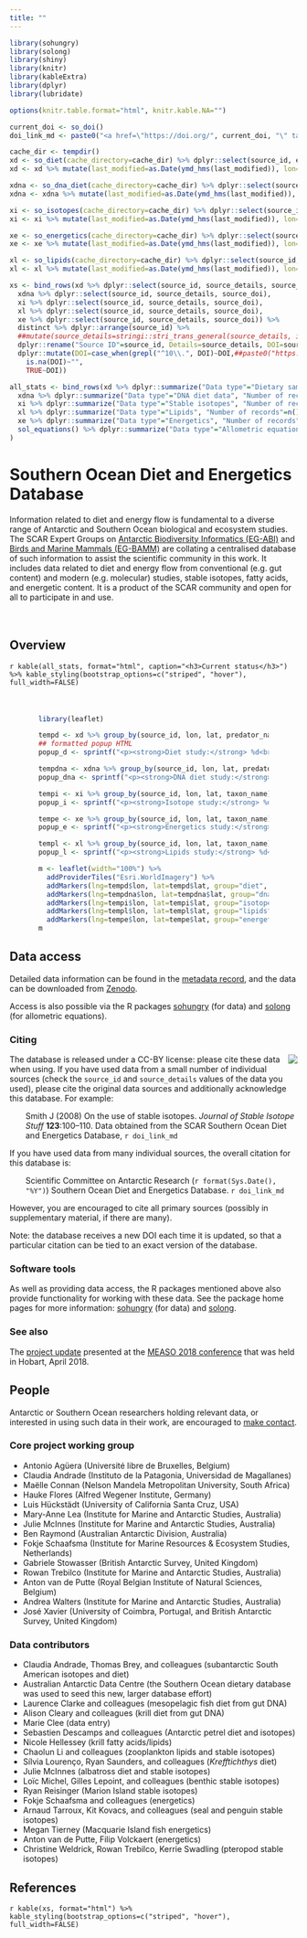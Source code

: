 ```yaml
---
title: ""
---
```


<link rel="stylesheet" href="css\soded.css" type="text/css" />


```r
library(sohungry)
library(solong)
library(shiny)
library(knitr)
library(kableExtra)
library(dplyr)
library(lubridate)

options(knitr.table.format="html", knitr.kable.NA="")

current_doi <- so_doi()
doi_link_md <- paste0("<a href=\"https://doi.org/", current_doi, "\" target=\"_blank\" rel=\"noopener noreferrer\">doi:", current_doi, "</a>")
```

```r
cache_dir <- tempdir()
xd <- so_diet(cache_directory=cache_dir) %>% dplyr::select(source_id, east, west, north, south, predator_name, prey_name, last_modified, source_details, source_doi)
xd <- xd %>% mutate(last_modified=as.Date(ymd_hms(last_modified)), lon=(east+west)/2, lat=(north+south)/2)

xdna <- so_dna_diet(cache_directory=cache_dir) %>% dplyr::select(source_id, east, west, north, south, predator_name, prey_name, last_modified, source_details, source_doi)
xdna <- xdna %>% mutate(last_modified=as.Date(ymd_hms(last_modified)), lon=(east+west)/2, lat=(north+south)/2)

xi <- so_isotopes(cache_directory=cache_dir) %>% dplyr::select(source_id, east, west, north, south, taxon_name, last_modified, source_details, source_doi)
xi <- xi %>% mutate(last_modified=as.Date(ymd_hms(last_modified)), lon=(east+west)/2, lat=(north+south)/2)

xe <- so_energetics(cache_directory=cache_dir) %>% dplyr::select(source_id, east, west, north, south, taxon_name, last_modified, source_details, source_doi)
xe <- xe %>% mutate(last_modified=as.Date(ymd_hms(last_modified)), lon=(east+west)/2, lat=(north+south)/2)

xl <- so_lipids(cache_directory=cache_dir) %>% dplyr::select(source_id, east, west, north, south, taxon_name, last_modified, source_details, source_doi)
xl <- xl %>% mutate(last_modified=as.Date(ymd_hms(last_modified)), lon=(east+west)/2, lat=(north+south)/2)

xs <- bind_rows(xd %>% dplyr::select(source_id, source_details, source_doi),
  xdna %>% dplyr::select(source_id, source_details, source_doi),
  xi %>% dplyr::select(source_id, source_details, source_doi),
  xl %>% dplyr::select(source_id, source_details, source_doi),
  xe %>% dplyr::select(source_id, source_details, source_doi)) %>%
  distinct %>% dplyr::arrange(source_id) %>%
  ##mutate(source_details=stringi::stri_trans_general(source_details, id = "latin-ascii")) %>%
  dplyr::rename("Source ID"=source_id, Details=source_details, DOI=source_doi) %>%
  dplyr::mutate(DOI=case_when(grepl("^10\\.", DOI)~DOI,##paste0("https://doi.org/", DOI),
    is.na(DOI)~"",
    TRUE~DOI))

all_stats <- bind_rows(xd %>% dplyr::summarize("Data type"="Dietary sample data (gut content, etc)", "Number of records"=n(), "Number of taxa"=n_distinct(c(predator_name,prey_name)), "Number of studies"=n_distinct(source_id), "Last updated"=max(last_modified)),
  xdna %>% dplyr::summarize("Data type"="DNA diet data", "Number of records"=n(), "Number of taxa"=n_distinct(c(predator_name,prey_name)), "Number of studies"=n_distinct(source_id), "Last updated"=max(last_modified)),
  xi %>% dplyr::summarize("Data type"="Stable isotopes", "Number of records"=n(), "Number of taxa"=n_distinct(taxon_name), "Number of studies"=n_distinct(source_id), "Last updated"=max(last_modified)),
  xl %>% dplyr::summarize("Data type"="Lipids", "Number of records"=n(), "Number of taxa"=n_distinct(taxon_name), "Number of studies"=n_distinct(source_id), "Last updated"=max(last_modified)),
  xe %>% dplyr::summarize("Data type"="Energetics", "Number of records"=n(), "Number of taxa"=n_distinct(taxon_name), "Number of studies"=n_distinct(source_id), "Last updated"=max(last_modified)),
  sol_equations() %>% dplyr::summarize("Data type"="Allometric equations", "Number of records"=n(), "Number of taxa"=n_distinct(taxon_name), "Number of studies"=n_distinct(reference))##, "Last updated"=max(last_modified)
)
```

# Southern Ocean Diet and Energetics Database {.tabset}

Information related to diet and energy flow is fundamental to a diverse range of Antarctic and Southern Ocean biological and ecosystem studies. The SCAR Expert Groups on <a href="http://www.scar.org/ssg/life-sciences/eg-abi" target="_blank" rel="noopener noreferrer">Antarctic Biodiversity Informatics (EG-ABI)</a> and <a href="http://www.scar.org/ssg/life-sciences/bamm" target="_blank" rel="noopener noreferrer">Birds and Marine Mammals (EG-BAMM)</a> are collating a centralised database of such information to assist the scientific community in this work. It includes data related to diet and energy flow from conventional (e.g. gut content) and modern (e.g. molecular) studies, stable isotopes, fatty acids, and energetic content. It is a product of the SCAR community and open for all to participate in and use.

<div style="height: 20px;"></div>

## Overview

`r kable(all_stats, format="html", caption="<h3>Current status</h3>") %>% kable_styling(bootstrap_options=c("striped", "hover"), full_width=FALSE)`


<div style="margin-left: auto; margin-right: auto; margin-top: 50px; width: 80%;">
```r
library(leaflet)

tempd <- xd %>% group_by(source_id, lon, lat, predator_name) %>% mutate(N=n()) %>% slice(1L)
## formatted popup HTML
popup_d <- sprintf("<p><strong>Diet study:</strong> %d<br /><strong>Predator:</strong> %s<br /><strong>N records:</strong> %d</p>",tempd$source_id, tempd$predator_name, tempd$N)

tempdna <- xdna %>% group_by(source_id, lon, lat, predator_name) %>% mutate(N=n()) %>% slice(1L)
popup_dna <- sprintf("<p><strong>DNA diet study:</strong> %d<br /><strong>Predator:</strong> %s<br /><strong>N records:</strong> %d</p>",tempdna$source_id, tempdna$predator_name, tempdna$N)

tempi <- xi %>% group_by(source_id, lon, lat, taxon_name) %>% mutate(N=n()) %>% slice(1L)
popup_i <- sprintf("<p><strong>Isotope study:</strong> %d<br /><strong>Taxon:</strong> %s<br /><strong>N records:</strong> %d</p>",tempi$source_id, tempi$taxon_name, tempi$N)

tempe <- xe %>% group_by(source_id, lon, lat, taxon_name) %>% mutate(N=n()) %>% slice(1L)
popup_e <- sprintf("<p><strong>Energetics study:</strong> %d<br /><strong>Taxon:</strong> %s<br /><strong>N records:</strong> %d</p>",tempe$source_id, tempe$taxon_name, tempe$N)

templ <- xl %>% group_by(source_id, lon, lat, taxon_name) %>% mutate(N=n()) %>% slice(1L)
popup_l <- sprintf("<p><strong>Lipids study:</strong> %d<br /><strong>Taxon:</strong> %s<br /><strong>N records:</strong> %d</p>",templ$source_id, templ$taxon_name, templ$N)

m <- leaflet(width="100%") %>%
  addProviderTiles("Esri.WorldImagery") %>%
  addMarkers(lng=tempd$lon, lat=tempd$lat, group="diet", clusterOptions=markerClusterOptions(), popup=popup_d) %>% ##, label=tempd$place_name
  addMarkers(lng=tempdna$lon, lat=tempdna$lat, group="dna_diet", clusterOptions=markerClusterOptions(), popup=popup_dna) %>%
  addMarkers(lng=tempi$lon, lat=tempi$lat, group="isotopes", clusterOptions=markerClusterOptions(), popup=popup_i) %>%
  addMarkers(lng=templ$lon, lat=templ$lat, group="lipids", clusterOptions=markerClusterOptions(), popup=popup_l) %>%
  addMarkers(lng=tempe$lon, lat=tempe$lat, group="energetics", clusterOptions=markerClusterOptions(), popup=popup_e)
m	
```
</div>


## Data access

Detailed data information can be found in the <a href="https://data.aad.gov.au/metadata/records/SCAR_Diet_Energetics" target="_blank" rel="noopener noreferrer">metadata record</a>, and the data can be downloaded from <a href="https://zenodo.org/record/3973742" target="_blank" rel="noopener noreferrer">Zenodo</a>.

Access is also possible via the R packages <a href="https://github.com/SCAR/sohungry" target="_blank" rel="noopener noreferrer">sohungry</a> (for data) and <a href="https://github.com/SCAR/solong" target="_blank" rel="noopener noreferrer">solong</a> (for allometric equations).

### Citing

<img style="float:right;" src="https://upload.wikimedia.org/wikipedia/commons/thumb/1/16/CC-BY_icon.svg/200px-CC-BY_icon.svg.png" />
The database is released under a CC-BY license: please cite these data when using. If you have used data from a small number of individual sources (check the `source_id` and `source_details` values of the data you used), please cite the original data sources and additionally acknowledge this database. For example:

<div style="padding-left: 2em;">
Smith J (2008) On the use of stable isotopes. *Journal of Stable Isotope Stuff* **123**:100&ndash;110. Data obtained from the SCAR Southern Ocean Diet and Energetics Database, `r doi_link_md`
</div>

If you have used data from many individual sources, the overall citation for this database is:

<div style="padding-left: 2em;">
Scientific Committee on Antarctic Research (`r format(Sys.Date(), "%Y")`) Southern Ocean Diet and Energetics Database. `r doi_link_md`
</div>

However, you are encouraged to cite all primary sources (possibly in supplementary material, if there are many).

Note: the database receives a new DOI each time it is updated, so that a particular citation can be tied to an exact version of the database.

### Software tools

As well as providing data access, the R packages mentioned above also provide functionality for working with these data. See the package home pages for more information: <a href="https://github.com/SCAR/sohungry" target="_blank" rel="noopener noreferrer">sohungry</a> (for data) and <a href="https://github.com/SCAR/solong" target="_blank" rel="noopener noreferrer">solong</a>.

### See also

The <a href="https://scar.github.io/DietAndEnergetics/talks/measo2018/index.html" target="_blank" rel="noopener noreferrer">project update</a> presented at the <a href="http://www.measo2018.aq/" target="_blank" rel="noopener noreferrer">MEASO 2018 conference</a> that was held in Hobart, April 2018.


## People

Antarctic or Southern Ocean researchers holding relevant data, or interested in using such data in their work, are encouraged to <a href="http://www.scar.org/eg-abi/abi-contact" target="_blank" rel="noopener noreferrer">make contact</a>.

### Core project working group

- Antonio Ag&uuml;era (Universit&eacute; libre de Bruxelles, Belgium)
- Claudia Andrade (Instituto de la Patagonia, Universidad de Magallanes)
- Ma&euml;lle Connan (Nelson Mandela Metropolitan University, South Africa)
- Hauke Flores (Alfred Wegener Institute, Germany)
- Luis H&uuml;ckst&auml;dt (University of California Santa Cruz, USA)
- Mary-Anne Lea (Institute for Marine and Antarctic Studies, Australia)
- Julie McInnes (Institute for Marine and Antarctic Studies, Australia)
- Ben Raymond (Australian Antarctic Division, Australia)
- Fokje Schaafsma (Institute for Marine Resources & Ecosystem Studies, Netherlands)
- Gabriele Stowasser (British Antarctic Survey, United Kingdom)
- Rowan Trebilco (Institute for Marine and Antarctic Studies, Australia)
- Anton van de Putte (Royal Belgian Institute of Natural Sciences, Belgium)
- Andrea Walters (Institute for Marine and Antarctic Studies, Australia)
- Jos&eacute; Xavier (University of Coimbra, Portugal, and British Antarctic Survey, United Kingdom)

### Data contributors

- Claudia Andrade, Thomas Brey, and colleagues (subantarctic South American isotopes and diet)
- Australian Antarctic Data Centre (the Southern Ocean dietary database was used to seed this new, larger database effort)
- Laurence Clarke and colleagues (mesopelagic fish diet from gut DNA)
- Alison Cleary and colleagues (krill diet from gut DNA)
- Marie Clee (data entry)
- Sebastien Descamps and colleagues (Antarctic petrel diet and isotopes)
- Nicole Hellessey (krill fatty acids/lipids)
- Chaolun Li and colleagues (zooplankton lipids and stable isotopes)
- S&iacute;lvia Louren&ccedil;o, Ryan Saunders, and colleagues (<i>Krefftichthys</i> diet)
- Julie McInnes (albatross diet and stable isotopes)
- Lo&iuml;c Michel, Gilles Lepoint, and colleagues (benthic stable isotopes)
- Ryan Reisinger (Marion Island stable isotopes)
- Fokje Schaafsma and colleagues (energetics)
- Arnaud Tarroux, Kit Kovacs, and colleagues (seal and penguin stable isotopes)
- Megan Tierney (Macquarie Island fish energetics)
- Anton van de Putte, Filip Volckaert (energetics)
- Christine Weldrick, Rowan Trebilco, Kerrie Swadling (pteropod stable isotopes)


## References

`r kable(xs, format="html") %>% kable_styling(bootstrap_options=c("striped", "hover"), full_width=FALSE)`

